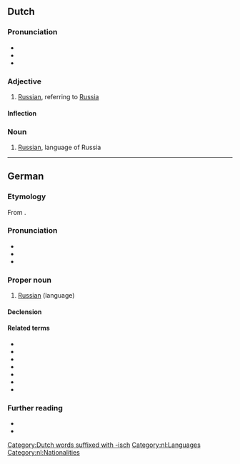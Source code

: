 {{also|russisch}}
==Dutch==

===Pronunciation===
* {{audio|nl|Nl-Russisch.ogg|audio}}
* {{IPA|nl|/ˈrʏ.sis/}}
* {{hyphenation|nl|Rus|sisch}}

===Adjective===
{{nl-adj}}

# [[Russian]], referring to [[Russia]]

====Inflection====
{{nl-decl-adj}}

===Noun===
{{nl-noun|n|-|-}}

# [[Russian]], language of Russia

[[Category:Dutch words suffixed with -isch]]
[[Category:nl:Languages]]
[[Category:nl:Nationalities]]

----

==German==
{{wikipedia|Russische Sprache|lang=de}}

===Etymology===
From {{m|de|russisch}}.

===Pronunciation===
* {{IPA|de|/ˈʁʊsɪʃ/}}
* {{audio|de|De-Russisch.ogg|audio}}
* {{audio|de|De-Russisch2.ogg|audio}}

===Proper noun===
{{de-proper noun|langname}}

# [[Russian]] (language)
#: {{syn|de|[[russisch]]e [[Sprache]]}}

====Declension====
{{de-ndecl|langname}}

====Related terms====
* {{l|de|Russe}}
* {{l|de|russisch}}
* {{l|de|Russist}}
* {{l|de|Russistik}}
* {{l|de|russistisch}}
* {{l|de|Russland}}
* {{l|de|Weißrussisch}}

===Further reading===
* {{R:Duden}}
* {{R:DWDS}}

{{C|de|Languages|Russia}}